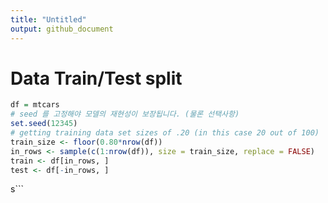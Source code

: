 ```yaml
---
title: "Untitled"
output: github_document
---
```

# Data Train/Test split
```r
df = mtcars
# seed 를 고정해야 모델의 재현성이 보장됩니다. (물론 선택사항)
set.seed(12345)
# getting training data set sizes of .20 (in this case 20 out of 100)
train_size <- floor(0.80*nrow(df))
in_rows <- sample(c(1:nrow(df)), size = train_size, replace = FALSE)
train <- df[in_rows, ]
test <- df[-in_rows, ]
```

s```

